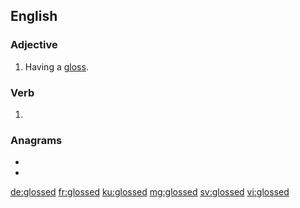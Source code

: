 ==English==

===Adjective===
{{en-adj|-}}

# Having a [[gloss]].

===Verb===
{{head|en|verb form}}

# {{en-past of|gloss}}

===Anagrams===
* {{l|en|dogless}}
* {{l|en|godless}}

[[de:glossed]]
[[fr:glossed]]
[[ku:glossed]]
[[mg:glossed]]
[[sv:glossed]]
[[vi:glossed]]